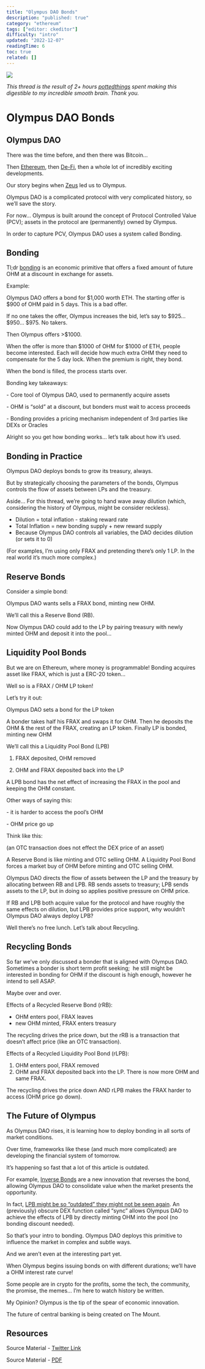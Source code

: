 ```yaml
---
title: "Olympus DAO Bonds"
description: "published: true"
category: "ethereum"
tags: ["editor: ckeditor"]
difficulty: "intro"
updated: "2022-12-07"
readingTime: 6
toc: true
related: []
---
```


![](/images/olympus-banner.png)

*This thread is the result of 2+ hours* [*pottedthings*](https://twitter.com/pottedthings) *spent making this digestible to my incredible smooth brain. Thank you.*

# Olympus DAO Bonds

## Olympus DAO

There was the time before, and then there was Bitcoin…

Then [Ethereum](/ethereum/world-computer), then [De-Fi](/ethereum/world-computer/de-fi), then a whole lot of incredibly exciting developments.

Our story begins when [Zeus](https://twitter.com/ohmzeus) led us to Olympus.

Olympus DAO is a complicated protocol with very complicated history, so we’ll save the story. 

For now… Olympus is built around the concept of Protocol Controlled Value (PCV); assets in the protocol are (permanently) owned by Olympus.

In order to capture PCV, Olympus DAO uses a system called Bonding.

## Bonding

Tl;dr [bonding](https://docs.olympusdao.finance/main/basics/bonding) is an economic primitive that offers a fixed amount of future OHM at a discount in exchange for assets.

Example:

Olympus DAO offers a bond for $1,000 worth ETH. The starting offer is $900 of OHM paid in 5 days. This is a bad offer.

If no one takes the offer, Olympus increases the bid, let’s say to $925… $950… $975. No takers.

Then Olympus offers >$1000.

When the offer is more than $1000 of OHM for $1000 of ETH, people become interested. Each will decide how much extra OHM they need to compensate for the 5 day lock. When the premium is right, they bond.

When the bond is filled, the process starts over.

Bonding key takeaways:

\- Core tool of Olympus DAO, used to permanently acquire assets

\- OHM is “sold” at a discount, but bonders must wait to access proceeds

\- Bonding provides a pricing mechanism independent of 3rd parties like DEXs or Oracles

Alright so you get how bonding works… let’s talk about how it’s used.

## Bonding in Practice

Olympus DAO deploys bonds to grow its treasury, always. 

But by strategically choosing the parameters of the bonds, Olympus controls the flow of assets between LPs and the treasury.

Aside… For this thread, we’re going to hand wave away dilution (which, considering the history of Olympus, might be consider reckless).

*   Dilution = total inflation - staking reward rate
*   Total Inflation = new bonding supply + new reward supply
*   Because Olympus DAO controls all variables, the DAO decides dilution (or sets it to 0)

(For examples, I’m using only FRAX and pretending there’s only 1 LP. In the real world it’s much more complex.)

## Reserve Bonds

Consider a simple bond:

Olympus DAO wants sells a FRAX bond, minting new OHM.

We’ll call this a Reserve Bond (RB).

Now Olympus DAO could add to the LP by pairing treasury with newly minted OHM and deposit it into the pool…

## Liquidity Pool Bonds

But we are on Ethereum, where money is programmable! Bonding acquires asset like FRAX, which is just a ERC-20 token…

Well so is a FRAX / OHM LP token!

Let’s try it out:

Olympus DAO sets a bond for the LP token

A bonder takes half his FRAX and swaps it for OHM. Then he deposits the OHM & the rest of the FRAX, creating an LP token. Finally LP is bonded, minting new OHM

We’ll call this a Liquidity Pool Bond (LPB)

1) FRAX deposited, OHM removed

2) OHM and FRAX deposited back into the LP

A LPB bond has the net effect of increasing the FRAX in the pool and keeping the OHM constant.

Other ways of saying this:

\- it is harder to access the pool’s OHM

\- OHM price go up

Think like this:

(an OTC transaction does not effect the DEX price of an asset)

A Reserve Bond is like minting and OTC selling OHM. A Liquidity Pool Bond forces a market buy of OHM before minting and OTC selling OHM.

Olympus DAO directs the flow of assets between the LP and the treasury by allocating between RB and LPB. RB sends assets to treasury; LPB sends assets to the LP, but in doing so applies positive pressure on OHM price.

If RB and LPB both acquire value for the protocol and have roughly the same effects on dilution, but LPB provides price support, why wouldn’t Olympus DAO always deploy LPB?

Well there’s no free lunch. Let’s talk about Recycling.

## Recycling Bonds

So far we’ve only discussed a bonder that is aligned with Olympus DAO. Sometimes a bonder is short term profit seeking;  he still might be interested in bonding for OHM if the discount is high enough, however he intend to sell ASAP.

Maybe over and over.

Effects of a Recycled Reserve Bond (rRB):

*   OHM enters pool, FRAX leaves
*   new OHM minted, FRAX enters treasury

The recycling drives the price down, but the rRB is a transaction that doesn’t affect price (like an OTC transaction).

Effects of a Recycled Liquidity Pool Bond (rLPB):

1.  OHM enters pool, FRAX removed
2.  OHM and FRAX deposited back into the LP. There is now more OHM and same FRAX.

The recycling drives the price down AND rLPB makes the FRAX harder to access (OHM price go down).

## The Future of Olympus

As Olympus DAO rises, it is learning how to deploy bonding in all sorts of market conditions.

Over time, frameworks like these (and much more complicated) are developing the financial system of tomorrow.

It’s happening so fast that a lot of this article is outdated. 

For example, [Inverse Bonds](https://olympusdao.medium.com/introducing-inverse-bonds-9199cc7bf089) are a new innovation that reverses the bond, allowing Olympus DAO to consolidate value when the market presents the opportunity.

In fact, [LPB might be so “outdated” they might not be seen again](https://forum.olympusdao.finance/d/1172-oip-93-mint-and-sync). An (previously) obscure DEX function called “sync” allows Olympus DAO to achieve the effects of LPB by directly minting OHM into the pool (no bonding discount needed).  

So that’s your intro to bonding. Olympus DAO deploys this primitive to influence the market in complex and subtle ways.

And we aren’t even at the interesting part yet. 

When Olympus begins issuing bonds on with different durations; we’ll have a OHM interest rate curve!

Some people are in crypto for the profits, some the tech, the community, the promise, the memes… I’m here to watch history be written. 

My Opinion? Olympus is the tip of the spear of economic innovation. 

The future of central banking is being created on The Mount.

## Resources

Source Material - [Twitter Link](https://twitter.com/logarithmicrex/status/1533012221151784960)

Source Material - [PDF](/twitter-pdf-2022-06-04_olympus_dao_bonding.pdf)
